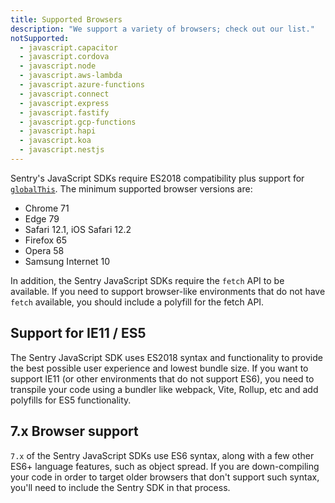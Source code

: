 ```yaml
---
title: Supported Browsers
description: "We support a variety of browsers; check out our list."
notSupported:
  - javascript.capacitor
  - javascript.cordova
  - javascript.node
  - javascript.aws-lambda
  - javascript.azure-functions
  - javascript.connect
  - javascript.express
  - javascript.fastify
  - javascript.gcp-functions
  - javascript.hapi
  - javascript.koa
  - javascript.nestjs
---
```


Sentry's JavaScript SDKs require ES2018 compatibility plus support for [`globalThis`](https://developer.mozilla.org/en-US/docs/Web/JavaScript/Reference/Global_Objects/globalThis). The minimum supported browser versions are:

- Chrome 71
- Edge 79
- Safari 12.1, iOS Safari 12.2
- Firefox 65
- Opera 58
- Samsung Internet 10

In addition, the Sentry JavaScript SDKs require the `fetch` API to be available. If you need to support browser-like environments that do not have `fetch` available, you should include a polyfill for the fetch API.

## Support for IE11 / ES5

The Sentry JavaScript SDK uses ES2018 syntax and functionality to provide the best possible user experience and lowest bundle size. If you want to support IE11 (or other environments that do not support ES6), you need to transpile your code using a bundler like webpack, Vite, Rollup, etc and add polyfills for ES5 functionality.

## 7.x Browser support

`7.x` of the Sentry JavaScript SDKs use ES6 syntax, along with a few other ES6+ language features, such as object spread. If you are down-compiling your code in order to target older browsers that don't support such syntax, you'll need to include the Sentry SDK in that process.
